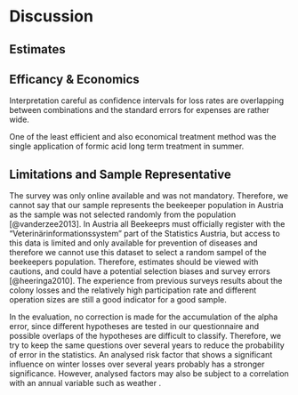 # Discussion

## Estimates



## Efficancy & Economics

Interpretation careful as confidence intervals for loss rates are overlapping between combinations and the standard errors for expenses are rather wide. 

One of the least efficient and also economical treatment method was the single application of formic acid long term treatment in summer. 




## Limitations and Sample Representative 

The survey was only online available and was not mandatory. Therefore, we cannot say that our sample represents the beekeeper population in Austria as the sample was not selected randomly from the population [@vanderzee2013]. In Austria all Beekeeprs must officially register with the "Veterinärinformationssystem" part of the Statistics Austria, but access to this data is limited and only available for prevention of diseases and therefore we cannot use this dataset to select a random sampel of the beekeepers population. Therefore, estimates should be viewed with cautions, and could have a potential selection biases and survey errors [@heeringa2010]. The experience from previous surveys results about the colony losses and the relatively high participation rate and different operation sizes are still a good indicator for a good sample.


In the evaluation, no correction is made for the accumulation of the alpha error, since different hypotheses are tested in our questionnaire and possible overlaps of the hypotheses are difficult to classify. Therefore, we try to keep the same questions over several years to reduce the probability of error in the statistics. An analysed risk factor that shows a significant influence on winter losses over several years probably has a stronger significance. However, analysed factors may also be subject to a correlation with an annual variable such as weather \citep{switanek2017}.